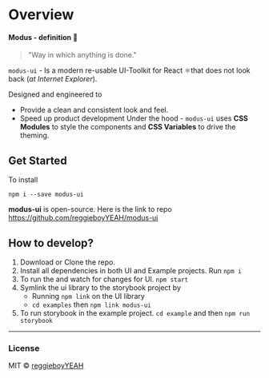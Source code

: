 
<Meta title="Design System|Intro" />

# Overview

#### Modus - definition 📖

> "Way in which anything is done."

`modus-ui` - Is a modern re-usable UI-Toolkit for React ⚛️that does not look back (_at Internet Explorer_).

Designed and engineered to

- Provide a clean and consistent look and feel.
- Speed up product development
  Under the hood - `modus-ui` uses **CSS Modules** to style the components and **CSS Variables** to drive the theming.

## Get Started

To install

```
npm i --save modus-ui
```

**modus-ui** is open-source. Here is the link to repo https://github.com/reggieboyYEAH/modus-ui

## How to develop?

1.  Download or Clone the repo.
2.  Install all dependencies in both UI and Example projects. Run `npm i`
3.  To run the and watch for changes for UI. `npm start`
4.  Symlink the ui library to the storybook project by
    - Running `npm link` on the UI library
    - `cd examples` then `npm link modus-ui`
5.  To run storybook in the example project. `cd example` and then `npm run storybook`

---

### License

MIT © [reggieboyYEAH](https://github.com/reggieboyYEAH)
